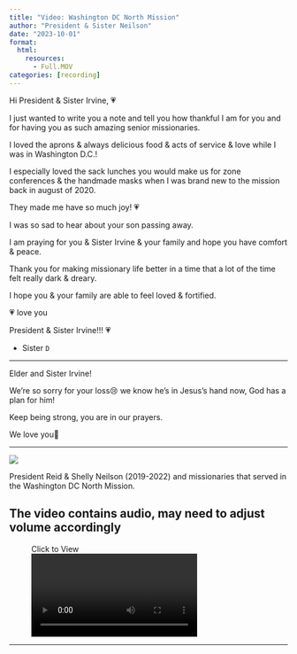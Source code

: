 ```yaml
---
title: "Video: Washington DC North Mission"
author: "President & Sister Neilson"
date: "2023-10-01"
format: 
  html:
    resources:
      - Full.MOV
categories: [recording]
---
```


Hi President & Sister Irvine, 💗

I just wanted to write you a note and tell you how thankful I am for you and for having you as such amazing senior missionaries.

I loved the aprons & always delicious food & acts of service & love while I was in Washington D.C.!

I especially loved the sack lunches you would make us for zone conferences & the handmade masks when I was brand new to the mission back in august of 2020.

They made me have so much joy! 💗

I was so sad to hear about your son passing away.

I am praying for you & Sister Irvine & your family and hope you have comfort & peace.

Thank you for making missionary life better in a time that a lot of the time felt really dark & dreary.

I hope you & your family are able to feel loved & fortified.

💗 love you

President & Sister Irvine!!! 💗

-   Sister `D`

------------------------------------------------------------------------

Elder and Sister Irvine!

We're so sorry for your loss😢 we know he's in Jesus's hand now, God has a plan for him!

Keep being strong, you are in our prayers.

We love you🤟

------------------------------------------------------------------------

![](Full.jpg)

President Reid & Shelly Neilson (2019-2022) and missionaries that served in the Washington DC North Mission.

::: callout-note
## The video contains audio, may need to adjust volume accordingly
:::

<figure>
<figcaption>Click to View</figcaption>
<video controls src="Full.MOV">
Your browser does not support the <code>video</code> element.
</video>
</figure>

------------------------------------------------------------------------

```{=html}
<script src="https://utteranc.es/client.js"
        repo="https://github.com/spencerirvinereed/blogComment"
        issue-term="pathname"
        theme="github-light"
        crossorigin="anonymous"
        async>
</script>
```
